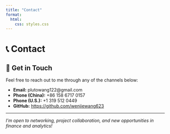 ```yaml
---
title: "Contact"
format:
  html:
    css: styles.css
---
```


# 📞 Contact

## 📨 Get in Touch

Feel free to reach out to me through any of the channels below:

- **Email:** plutowang122@gmail.com  
- **Phone (China):** +86 158 6717 0157  
- **Phone (U.S.):** +1 319 512 0449  
- **GitHub:** [https://github.com/wenjiewang623](https://github.com/wenjiewang623)

---

_I’m open to networking, project collaboration, and new opportunities in finance and analytics!_

<!-- ❄️ Snowflake script -->
<script>
  document.addEventListener("DOMContentLoaded", () => {
    const snowflakes = 30;
    for (let i = 0; i < snowflakes; i++) {
      const snowflake = document.createElement("div");
      snowflake.className = "snowflake";
      snowflake.style.left = Math.random() * 100 + "vw";
      snowflake.style.animationDuration = (Math.random() * 5 + 5) + "s";
      snowflake.style.fontSize = (Math.random() * 10 + 10) + "px";
      snowflake.innerHTML = "❄️";
      document.body.appendChild(snowflake);
    }
  });
</script>
